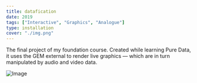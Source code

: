 ```yaml
---
title: datafication
date: 2019
tags: ["Interactive", "Graphics", "Analogue"]
type: installation
cover: "./img.png"
---
```


The final project of my foundation course. Created while learning Pure Data,
it uses the GEM external to render live graphics — which are in turn manipulated
by audio and video data.

![Image](./img.png)
